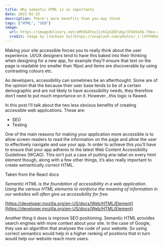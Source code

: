 ```yaml
---
title: Why semantic HTML is so importants
date: 2022-02-25
description: There's more benefits than you may think
tags: ["HTML", "SEO"]
image:
  url: https://imagedelivery.net/aMtDG4Tev1jnhCpXZQ7ubg/37b65a5b-70ea-4845-fd0a-11e2de0c6a00
  credit: Image by [Jackson So](https://unsplash.com/photos/_t-l5FFH8VA)
---
```


Making your site accessible forces you to really think about the user experience. UI/UX designers tend to have this baked into their thinking when designing for a new app, for example they’ll ensure that text on the page is readable (no smaller than 16px) and items are discoverable by using contrasting colours etc.

As developers, accessibility can sometimes be an afterthought. Some are of the opinion that the because their user base tends to be of a certain demographic and are not likely to have accessibility needs, they therefore don’t need to put much importance on it. However...this logic is flawed.

In this post I’ll talk about the two less obvious benefits of creating accessible web applications. These are:

- SEO
- Testing

One of the main reasons for making your application more accessible is to allow screen readers to read the information on the page and allow the user to effectively navigate and use your app. In order to achieve this you’ll have to ensure that your app adheres to the latest Web Content Accessibility Guidelines (WCAG). This isn’t just a case of putting aria-label on every html element though, along with a few other things, it’s also really important to create semantically correct HTML.

Taken from the React docs

_Semantic HTML is the foundation of accessibility in a web application. Using the various HTML elements to reinforce the meaning of information in our websites will often give us accessibility for free._

[https://developer.mozilla.org/en-US/docs/Web/HTML/Element](https://developer.mozilla.org/en-US/docs/Web/HTML/Element)

Another thing it does is improve SEO positioning. Semantic HTML provides search engines with more context about your site. In the case of Google, they use an algorithm that analyses the code of your website. So using correct semantics would help in a higher ranking of positions that in turn would help our website reach more users.
